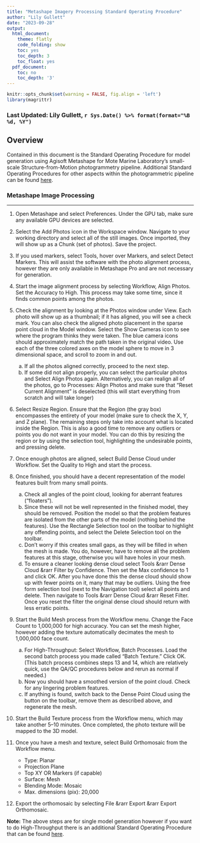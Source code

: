 ```yaml
---
title: "Metashape Imagery Processing Standard Operating Procedure"
author: "Lily Gullett"
date: "2023-09-28"
output:
  html_document:
    theme: flatly
    code_folding: show
    toc: yes
    toc_depth: 3
    toc_float: yes
  pdf_document:
    toc: no
    toc_depth: '3'
---
```


```r
knitr::opts_chunk$set(warning = FALSE, fig.align = 'left')
library(magrittr)
```

<!-- if updating, make sure you change name below -->
### Last Updated: Lily Gullett, `r Sys.Date() %>% format(format="%B %d, %Y")`


## Overview

Contained in this document is the Standard Operating Procedure for model generation using Agisoft Metashape for Mote Marine Laboratory's small-scale Structure-from-Motion photogrammetry pipeline. Additional Standard Operating Procedures for other aspects within the photogrammetric pipeline can be found [here](https://github.com/Mote-Coral-Reef-Restoration/MoteSOPs).


### **Metashape Image Processing**
***

1.	Open Metashape and select Preferences. Under the GPU tab, make sure any available GPU devices are selected.

2.  Select the Add Photos icon in the Workspace window. Navigate to your working directory and select all of the still images. Once imported, they will show up as a Chunk (set of photos). Save the project.

3.  If you used markers, select Tools, hover over Markers, and select Detect Markers. This will assist the software with the photo alignment process, however they are only available in Metashape Pro and are not necessary for generation. 

4.	Start the image alignment process by selecting Workflow, Align Photos. Set the Accuracy to High. This process may take some time, since it finds common points among the photos.

5.	Check the alignment by looking at the Photos window under View. Each photo will show up as a thumbnail; if it has aligned, you will see a check mark. You can also check the aligned photo placement in the sparse point cloud in the Model window. Select the Show Cameras icon to see where the program thinks they were taken. The blue camera icons should approximately match the path taken in the original video. Use each of the three colored axes on the model sphere to move in 3 dimensional space, and scroll to zoom in and out.
    a.	If all the photos aligned correctly, proceed to the next step.
    b.	If some did not align properly, you can select the particular photos and Select Align Photos again. Alternatively, you can realign all of the photos, go to Processes: Align Photos and make sure that "Reset Current Alignment" is deselected (this will start everything from scratch and will take longer)

11.	Select Resize Region. Ensure that the Region (the gray box) encompasses the entirety of your model (make sure to check the X, Y, and Z plane). The remaining steps only take into account what is located inside the Region. This is also a good time to remove any outliers or points you do not want in your model. You can do this by resizing the region or by using the selection tool, highlighting the undesirable points, and pressing delete.

12.	Once enough photos are aligned, select Build Dense Cloud under Workflow. Set the Quality to High and start the process.

13.	Once finished, you should have a decent representation of the model features built from many small points.
    a.	Check all angles of the point cloud, looking for aberrant features (“floaters”).
    b.	Since these will not be well represented in the finished model, they should be removed. Position the model so that the problem features are isolated from the other parts of the model (nothing behind the features). Use the Rectangle Selection tool on the toolbar to highlight any offending points, and select the Delete Selection tool on the toolbar.
    c.	Don’t worry if this creates small gaps, as they will be filled in when the mesh is made. You do, however, have to remove all the problem features at this stage, otherwise you will have holes in your mesh.
    d. To ensure a cleaner looking dense cloud select Tools &rarr Dense Cloud &rarr Filter by Confidence. Then set the Max confidence to 1 and click OK. After you have done this the dense cloud should show up with fewer points on it, many that may be outliers. Using the free form selection tool (next to the Navigation tool) select all points and delete. Then navigate to Tools &rarr Dense Cloud &rarr Reset Filter. Once you reset the filter the original dense cloud should return with less erratic points. 

14.	Start the Build Mesh process from the Workflow menu. Change the Face Count to 1,000,000 for high accuracy. You can set the mesh higher, however adding the texture automatically decimates the mesh to 1,000,000 face count.
    a.	For High-Throughput: Select Workflow, Batch Processes. Load the second batch process you made called “Batch Texture.” Click OK. (This batch process combines steps 13 and 14, which are relatively quick, use the QA/QC procedures below and rerun as normal if needed.)
    b.	Now you should have a smoothed version of the point cloud. Check for any lingering problem features.
    c.	If anything is found, switch back to the Dense Point Cloud using the button on the toolbar, remove them as described above, and regenerate the mesh.

15.	Start the Build Texture process from the Workflow menu, which may take another 5–10 minutes. Once completed, the photo texture will be mapped to the 3D model.

16. Once you have a mesh and texture, select Build Orthomosaic from the Workflow menu.   
    * Type: Planar
    * Projection Plane
    * Top XY OR Markers (if capable)
    * Surface: Mesh  
    * Blending Mode: Mosaic
    * Max. dimensions (pix): 20,000


16.	Export the orthomosaic by selecting File &rarr Export &rarr Export Orthomosaic.

**Note:** The above steps are for single model generation however if you want to do High-Throughput there is an additional Standard Operating Procedure that can be found [here](https://github.com/Mote-Coral-Reef-Restoration/MoteSOPs/smallScaleSfm/3.metashapeImageryProcessingSOP).